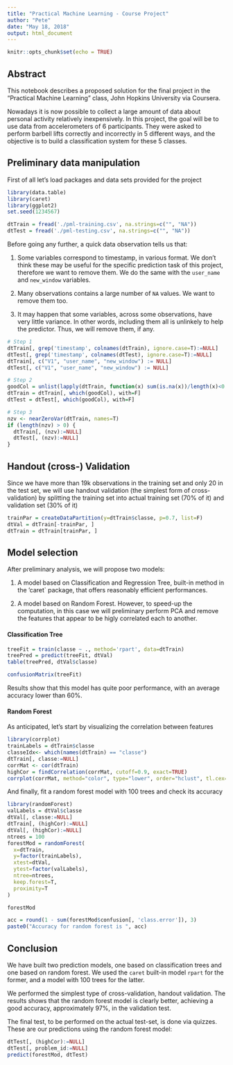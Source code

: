 ```yaml
---
title: "Practical Machine Learning - Course Project"
author: "Pete"
date: "May 18, 2018"
output: html_document
---
```


```r
knitr::opts_chunk$set(echo = TRUE)
```

## Abstract

This notebook describes a proposed solution for the final project in the "Practical Machine Learning" class, John Hopkins University via Coursera.

Nowadays it is now possible to collect a large amount of data about personal activity relatively inexpensively. In this project, the goal will be to use data from accelerometers of 6 participants. They were asked to perform barbell lifts correctly and incorrectly in 5 different ways, and the objective is to build a classification system for these 5 classes.

## Preliminary data manipulation

First of all let's load packages and data sets provided for the project

```r
library(data.table)
library(caret)
library(ggplot2)
set.seed(1234567)
```
```r
dtTrain = fread('./pml-training.csv', na.strings=c("", "NA"))
dtTest = fread('./pml-testing.csv', na.strings=c("", "NA"))
```

Before going any further, a quick data observation tells us that:

  1. Some variables correspond to timestamp, in various format. We don't think these may be useful for the specific prediction task of this project, therefore we want to remove them. We do the same with the `user_name` and `new_window` variables.
  
  2. Many observations contains a large number of `NA` values. We want to remove them too.
  
  3. It may happen that some variables, across some observations, have very little variance. In other words, including them all is unlinkely to help the predictor. Thus, we will remove them, if any.
  
```r
# Step 1
dtTrain[, grep('timestamp', colnames(dtTrain), ignore.case=T):=NULL]
dtTest[, grep('timestamp', colnames(dtTest), ignore.case=T):=NULL]
dtTrain[, c("V1", "user_name", "new_window") := NULL]
dtTest[, c("V1", "user_name", "new_window") := NULL]
```

```r
# Step 2
goodCol = unlist(lapply(dtTrain, function(x) sum(is.na(x))/length(x)<0.1))
dtTrain = dtTrain[, which(goodCol), with=F]
dtTest = dtTest[, which(goodCol), with=F]
```

```r
# Step 3
nzv <- nearZeroVar(dtTrain, names=T)
if (length(nzv) > 0) {
  dtTrain[, (nzv):=NULL]
  dtTest[, (nzv):=NULL]
}
```

## Handout (cross-) Validation

Since we have more than 19k observations in the training set and only 20 in the test set, we will use handout validation (the simplest form of cross-validation) by splitting the training set into actual training set (70% of it) and validation set (30% of it)

```r
trainPar = createDataPartition(y=dtTrain$classe, p=0.7, list=F)
dtVal = dtTrain[-trainPar, ]
dtTrain = dtTrain[trainPar, ]
```

## Model selection

After preliminary analysis, we will propose two models:

  1. A model based on Classification and Regression Tree, built-in method in the 'caret` package, that offers reasonably efficient performances.
  
  2. A model based on Random Forest. However, to speed-up the computation, in this case we will preliminary perform PCA and remove the features that appear to be higly correlated each to another.
  
#### Classification Tree

```r
treeFit = train(classe ~ ., method='rpart', data=dtTrain)
treePred = predict(treeFit, dtVal)
table(treePred, dtVal$classe)
```

```r
confusionMatrix(treeFit)
```

Results show that this model has quite poor performance, with an average accuracy lower than 60%.

#### Random Forest

As anticipated, let's start by visualizing the correlation between features

```r
library(corrplot)
trainLabels = dtTrain$classe
classeIdx<- which(names(dtTrain) == "classe")
dtTrain[, classe:=NULL]
corrMat <- cor(dtTrain)
highCor = findCorrelation(corrMat, cutoff=0.9, exact=TRUE)
corrplot(corrMat, method="color", type="lower", order="hclust", tl.cex=0.70, tl.col="black", tl.srt = 45, diag = FALSE)
```

And finally, fit a random forest model with 100 trees and check its accuracy

```r
library(randomForest)
valLabels = dtVal$classe
dtVal[, classe:=NULL]
dtTrain[, (highCor):=NULL]
dtVal[, (highCor):=NULL]
ntrees = 100
forestMod = randomForest(
  x=dtTrain,
  y=factor(trainLabels),
  xtest=dtVal,
  ytest=factor(valLabels),
  ntree=ntrees,
  keep.forest=T,
  proximity=T
)
```

```r
forestMod
```

```r
acc = round(1 - sum(forestMod$confusion[, 'class.error']), 3)
paste0("Accuracy for random forest is ", acc)
```

## Conclusion

We have built two prediction models, one based on classification trees and one based on random forest. We used the `caret` built-in model `rpart` for the former, and a model with 100 trees for the latter.

We performed the simplest type of cross-validation, handout validation. The results shows that the random forest model is clearly better, achieving a good accuracy, approximately 97%, in the validation test.

The final test, to be performed on the actual test-set, is done via quizzes. These are our predictions using the random forest model:

```r
dtTest[, (highCor):=NULL]
dtTest[, problem_id:=NULL]
predict(forestMod, dtTest)
```